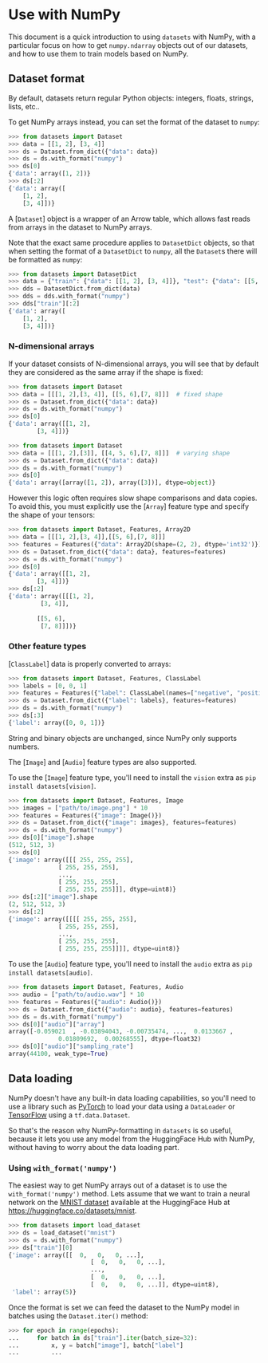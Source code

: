 # Use with NumPy

This document is a quick introduction to using `datasets` with NumPy, with a particular focus on how to get
`numpy.ndarray` objects out of our datasets, and how to use them to train models based on NumPy.


## Dataset format

By default, datasets return regular Python objects: integers, floats, strings, lists, etc..

To get NumPy arrays instead, you can set the format of the dataset to `numpy`:

```py
>>> from datasets import Dataset
>>> data = [[1, 2], [3, 4]]
>>> ds = Dataset.from_dict({"data": data})
>>> ds = ds.with_format("numpy")
>>> ds[0]
{'data': array([1, 2])}
>>> ds[:2]
{'data': array([
    [1, 2],
    [3, 4]])}
```

<Tip>

A [`Dataset`] object is a wrapper of an Arrow table, which allows fast reads from arrays in the dataset to NumPy arrays.

</Tip>

Note that the exact same procedure applies to `DatasetDict` objects, so that
when setting the format of a `DatasetDict` to `numpy`, all the `Dataset`s there
will be formatted as `numpy`:

```py
>>> from datasets import DatasetDict
>>> data = {"train": {"data": [[1, 2], [3, 4]]}, "test": {"data": [[5, 6], [7, 8]]}}
>>> dds = DatasetDict.from_dict(data)
>>> dds = dds.with_format("numpy")
>>> dds["train"][:2]
{'data': array([
    [1, 2],
    [3, 4]])}
```


### N-dimensional arrays

If your dataset consists of N-dimensional arrays, you will see that by default they are considered as the same array if the shape is fixed:

```py
>>> from datasets import Dataset
>>> data = [[[1, 2],[3, 4]], [[5, 6],[7, 8]]]  # fixed shape
>>> ds = Dataset.from_dict({"data": data})
>>> ds = ds.with_format("numpy")
>>> ds[0]
{'data': array([[1, 2],
        [3, 4]])}
```

```py
>>> from datasets import Dataset
>>> data = [[[1, 2],[3]], [[4, 5, 6],[7, 8]]]  # varying shape
>>> ds = Dataset.from_dict({"data": data})
>>> ds = ds.with_format("numpy")
>>> ds[0]
{'data': array([array([1, 2]), array([3])], dtype=object)}
```

However this logic often requires slow shape comparisons and data copies.
To avoid this, you must explicitly use the [`Array`] feature type and specify the shape of your tensors:

```py
>>> from datasets import Dataset, Features, Array2D
>>> data = [[[1, 2],[3, 4]],[[5, 6],[7, 8]]]
>>> features = Features({"data": Array2D(shape=(2, 2), dtype='int32')})
>>> ds = Dataset.from_dict({"data": data}, features=features)
>>> ds = ds.with_format("numpy")
>>> ds[0]
{'data': array([[1, 2],
        [3, 4]])}
>>> ds[:2]
{'data': array([[[1, 2],
         [3, 4]],
 
        [[5, 6],
         [7, 8]]])}
```

### Other feature types

[`ClassLabel`] data is properly converted to arrays:

```py
>>> from datasets import Dataset, Features, ClassLabel
>>> labels = [0, 0, 1]
>>> features = Features({"label": ClassLabel(names=["negative", "positive"])})
>>> ds = Dataset.from_dict({"label": labels}, features=features)
>>> ds = ds.with_format("numpy")
>>> ds[:3]
{'label': array([0, 0, 1])}
```

String and binary objects are unchanged, since NumPy only supports numbers.

The [`Image`] and [`Audio`] feature types are also supported.

<Tip>

To use the [`Image`] feature type, you'll need to install the `vision` extra as
`pip install datasets[vision]`.

</Tip>

```py
>>> from datasets import Dataset, Features, Image
>>> images = ["path/to/image.png"] * 10
>>> features = Features({"image": Image()})
>>> ds = Dataset.from_dict({"image": images}, features=features)
>>> ds = ds.with_format("numpy")
>>> ds[0]["image"].shape
(512, 512, 3)
>>> ds[0]
{'image': array([[[ 255, 255, 255],
              [ 255, 255, 255],
              ...,
              [ 255, 255, 255],
              [ 255, 255, 255]]], dtype=uint8)}
>>> ds[:2]["image"].shape
(2, 512, 512, 3)
>>> ds[:2]
{'image': array([[[[ 255, 255, 255],
              [ 255, 255, 255],
              ...,
              [ 255, 255, 255],
              [ 255, 255, 255]]]], dtype=uint8)}
```

<Tip>

To use the [`Audio`] feature type, you'll need to install the `audio` extra as
`pip install datasets[audio]`.

</Tip>

```py
>>> from datasets import Dataset, Features, Audio
>>> audio = ["path/to/audio.wav"] * 10
>>> features = Features({"audio": Audio()})
>>> ds = Dataset.from_dict({"audio": audio}, features=features)
>>> ds = ds.with_format("numpy")
>>> ds[0]["audio"]["array"]
array([-0.059021  , -0.03894043, -0.00735474, ...,  0.0133667 ,
              0.01809692,  0.00268555], dtype=float32)
>>> ds[0]["audio"]["sampling_rate"]
array(44100, weak_type=True)
```

## Data loading

NumPy doesn't have any built-in data loading capabilities, so you'll need to use a library such
as [PyTorch](https://pytorch.org/) to load your data using a `DataLoader` or [TensorFlow](https://www.tensorflow.org/)
using a `tf.data.Dataset`.

So that's the reason why NumPy-formatting in `datasets` is so useful, because it lets you use
any model from the HuggingFace Hub with NumPy, without having to worry about the data loading
part.

### Using `with_format('numpy')`

The easiest way to get NumPy arrays out of a dataset is to use the `with_format('numpy')` method. Lets assume
that we want to train a neural network on the [MNIST dataset](http://yann.lecun.com/exdb/mnist/) available
at the HuggingFace Hub at https://huggingface.co/datasets/mnist.

```py
>>> from datasets import load_dataset
>>> ds = load_dataset("mnist")
>>> ds = ds.with_format("numpy")
>>> ds["train"][0]
{'image': array([[  0,   0,   0, ...],
                       [  0,   0,   0, ...],
                       ...,
                       [  0,   0,   0, ...],
                       [  0,   0,   0, ...]], dtype=uint8),
 'label': array(5)}
```

Once the format is set we can feed the dataset to the NumPy model in batches using the `Dataset.iter()`
method:

```py
>>> for epoch in range(epochs):
...     for batch in ds["train"].iter(batch_size=32):
...         x, y = batch["image"], batch["label"]
...         ...
```
